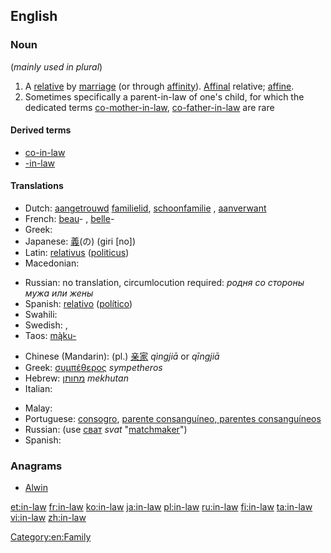{{also|-in-law}}
==English==

===Noun===
{{en-noun|sg=[[in]]-[[law]]}}  (''mainly used in plural'')

# A [[relative]] by [[marriage]] (or through [[affinity]]). [[affinal|Affinal]] relative; [[affine]].
# Sometimes specifically a parent-in-law of one's child, for which the dedicated terms [[co-mother-in-law]], [[co-father-in-law]] are rare

====Derived terms====
* [[co-in-law]]
* [[-in-law]]

====Translations====
{{trans-top|relative by marriage}}
* Dutch: [[aangetrouwd]] [[familielid]], [[schoonfamilie]] {{p}}, [[aanverwant]]
* French: [[beau]]- {{m}}, [[belle]]- {{f}}
* Greek: {{italbrac|plural}} {{t|el|πεθερικά|n|p|tr=petheriká}}
* Japanese: [[義]](の) (giri [no])
* Latin: [[relativus]] ([[politicus]]) {{m}}
* Macedonian: {{t-|mk|сват|m|tr=svat}}
{{trans-mid}}
* Russian: no translation, circumlocution required: ''родня сo стороны мужа или жены''
* Spanish: [[relativo]] ([[político]]) {{m}}
* Swahili: {{t|sw|shemeji|xs=Swahili}}
* Swedish: {{t|sv|släkting genom giftermål}}, {{t|sv|ingift}}
* Taos: [[mą̀ku-]]
{{trans-bottom}}

{{trans-top|parent-in-law of one's child}}
* Chinese (Mandarin): (pl.) [[亲家]] ''qìngjiā'' or ''qīngjiā''
* Greek: [[συμπέθερος]] ''sympetheros''
* Hebrew: [[מחותן]] ''mekhutan''
* Italian: {{t-|it|consuocero}}
{{trans-mid}}
* Malay: {{t-|ms|besan|xs=Malay}}
* Portuguese: [[consogro]], [[parente consanguíneo, parentes consanguíneos]]
* Russian: (use [[сват]] ''svat'' "[[matchmaker]]")
* Spanish: {{t+|es|consuegro}}
{{trans-bottom}}

===Anagrams===
* [[Alwin#English|Alwin]]

[[Category:en:Family]]

[[et:in-law]]
[[fr:in-law]]
[[ko:in-law]]
[[ja:in-law]]
[[pl:in-law]]
[[ru:in-law]]
[[fi:in-law]]
[[ta:in-law]]
[[vi:in-law]]
[[zh:in-law]]